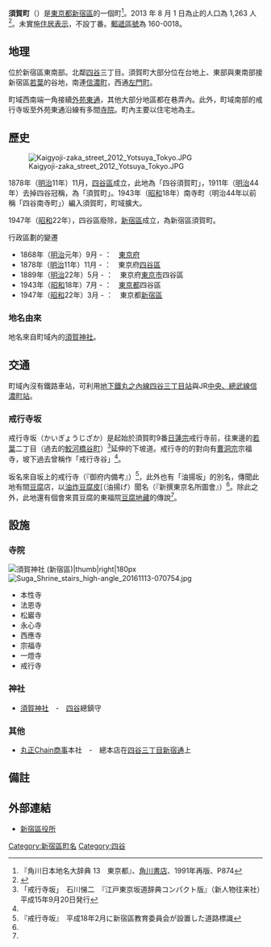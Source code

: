 {{Pathnav|日本|東京都|新宿區|name=須賀町|frame=1}}
{{Infobox Settlement
|official_name = 須賀町
|native_name =
|settlement_type = [[町|町]]
|image_skyline = SugaJinja20120909.jpg
|imagesize = 250px
|image_caption = 須賀神社
|image_flag =
|image_seal =
| image_map =
| map_caption =
| pushpin_map =
|subdivision_type = [[國家|國家]]
|subdivision_name = [[File:Flag_of_Japan.svg|border]] [[日本|日本]]
|subdivision_type1 = [[都道府縣|都道府縣]]
|subdivision_name1 = [[File:Flag_of_Tokyo_Prefecture.svg|25px]] [[東京都|東京都]]
|subdivision_type2 = [[東京都區部|特別區]]
|subdivision_name2 = [[File:Flag_of_Shinjuku,_Tokyo.svg|25px]] [[新宿區|新宿區]]
|established_title =
|established_date =
|government_type =
|leader_title =
|leader_name =
|area_magnitude =
|area_total_sq_mi =
|area_total_km2 =
|area_land_sq_mi =
|area_land_km2 =
|area_urban_sq_mi =
|area_urban_km2 =
|area_metro_km2 =
|area_metro_sq_mi =
|population_as_of= 2013年（平成25年）8月1日
|population_footnotes =
|population_total = 1263
|population_urban =
|population_metro =
|population_density_sq_mi =
|population_density_km2 =
| timezone = [[日本標準時間|JST]]
| utc_offset = +9
|timezone_DST =
|utc_offset_DST =
|latd=|latm=|lats=|latNS=
|longd=|longm=|longs=|longEW=
|elevation_footnotes=
|elevation_m =
|elevation_ft =
|postal_code_type = [[郵遞區號|郵遞區號]]
|postal_code = 160-0018
|area_code =
|website =
|footnotes =
}}
'''須賀町'''（{{jpn|j=須賀町|hg=すがちょう|rm=Sugachō|f=y}}）是[[東京都|東京都]][[新宿區|新宿區]]的一個町<ref name="kado">『角川日本地名大辞典 13　東京都』、[[角川書店|角川書店]]、1991年再版、P874</ref>。2013 年 8 月 1 日為止的人口為 1,263 人<ref>{{Cite web |url=http://www.city.shinjuku.lg.jp/content/000130038.xls |title=新宿区　住民基本台帳の町丁別世帯数及び男女別人口（日本人と外国人の合計） |accessdate=2013-08-09 |archive-date=2014-08-19 |archive-url=https://web.archive.org/web/20140819083633/http://www.city.shinjuku.lg.jp/content/000130038.xls |dead-url=no }}</ref>。未實施[[住居表示|住居表示]]，不設丁番。[[郵遞區號|郵遞區號]]為 160-0018。

== 地理 ==
位於新宿區東南部。北鄰[[四谷|四谷]]三丁目。須賀町大部分位在台地上、東部與東南部接新宿區[[若葉_(新宿區)|若葉]]的谷地，南連[[信濃町_(新宿區)|信濃町]]，西通[[左門町|左門町]]。

町域西南端一角接續[[外苑東通|外苑東通]]，其他大部分地區都在巷弄內。此外，町域南部的戒行寺坂至外苑東通沿線有多間[[寺院|寺院]]。町內主要以住宅地為主。

==歷史==
[[File:Kaigyoji-zaka_street_2012_Yotsuya_Tokyo.JPG|thumb]]

1878年（[[明治|明治]]11年）11月，[[四谷區|四谷區]]成立，此地為「四谷須賀町」，1911年（[[明治|明治]]44年）去掉四谷冠稱，為「須賀町」。1943年（[[昭和|昭和]]18年）南寺町（明治44年以前稱「四谷南寺町」）編入須賀町，町域擴大。

1947年（[[昭和|昭和]]22年），四谷區廢除，[[新宿區|新宿區]]成立，為新宿區須賀町。

;行政區劃的變遷
*1868年（[[明治|明治]]元年）9月 - ：　[[東京府|東京府]]
*1878年（[[明治|明治]]11年）11月 - ：　東京府[[四谷區|四谷區]]
*1889年（[[明治|明治]]22年）5月 - ：　東京府[[東京市|東京市]]四谷區
*1943年（[[昭和|昭和]]18年）7月 - ：　[[東京都|東京都]]四谷區
*1947年（[[昭和|昭和]]22年）3月 - ：　東京都[[新宿區|新宿區]]

=== 地名由來 ===
地名來自町域內的[[須賀神社_(新宿區)|須賀神社]]。

==交通==
町域內沒有鐵路車站，可利用[[東京地下鐵丸之內線|地下鐵丸之內線]][[四谷三丁目站|四谷三丁目站]]與JR[[中央、總武線|中央、總武線]][[信濃町站|信濃町站]]。

===戒行寺坂===
戒行寺坂（かいぎょうじざか）是起始於須賀町9番[[日蓮宗|日蓮宗]]戒行寺前，往東邊的[[若葉_(新宿區)|若葉]]二丁目（過去的[[鮫河橋|鮫河橋谷町]]）<ref name="ishikawa3">「戒行寺坂」　石川悌二　『江戸東京坂道辞典コンパクト版』（新人物往来社）　平成15年9月20日発行</ref>延伸的下坡道。戒行寺的的對向有[[曹洞宗|曹洞宗]]宗福寺，坡下過去曾稱作「戒行寺谷」<ref name="ishikawa3"/>。

坂名來自坂上的戒行寺（『御府内備考』）<ref name="shinjukuku">『戒行寺坂』　平成18年2月に新宿區教育委員会が設置した道路標識</ref>，此外也有「油揚坂」的別名，傳聞此地有間[[豆腐|豆腐]]店，以[[油炸豆腐皮|油炸豆腐皮]][（油揚げ）聞名（『新撰東京名所圖會』）<ref name="shinjukuku"/>。除此之外，此地還有個會來買豆腐的東福院[[地藏菩薩|豆腐地藏]]的傳說<ref name="ishikawa3"/>。

== 設施 ==
===寺院===
[[File:Suga_Jinjya_2012_Yotsuya_Tokyo.JPG|[[須賀神社 (新宿區)]]|thumb|right|180px]]
[[File:Suga_Shrine_stairs_high-angle_20161113-070754.jpg|thumb]]

* 本性寺
* 法恩寺
* 松巖寺
* 永心寺
* 西應寺
* 宗福寺
* 一燈寺
* 戒行寺

===神社===
* [[須賀神社_(新宿區)|須賀神社]]　-　[[四谷|四谷]]總鎮守

===其他===
* [[丸正Chain商事|丸正Chain商事]]本社　-　總本店在[[四谷三丁目站|四谷三丁目]][[新宿通|新宿通]]上

== 備註 ==
{{reflist}}

== 外部連結 ==
* [http://www.city.shinjuku.lg.jp/ 新宿區役所] {{Wayback|url=http://www.city.shinjuku.lg.jp/ |date=20130630141142 }}
{{新宿區的町名}}

{{DEFAULTSORT:Sugacho}}
[[Category:新宿區町名|Category:新宿區町名]]
[[Category:四谷|Category:四谷]]